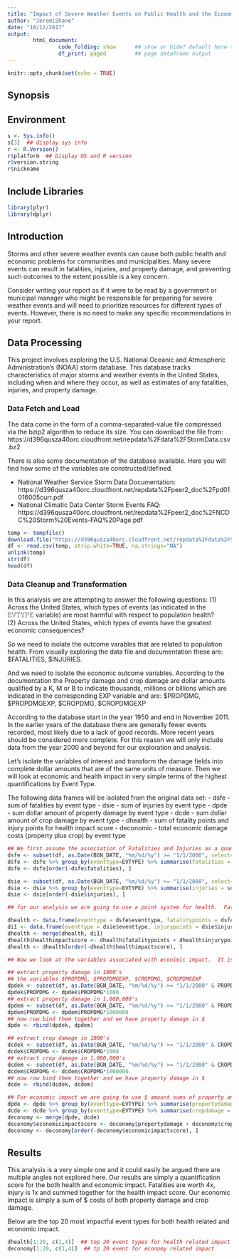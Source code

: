 ```yaml
---
title: "Impact of Severe Weather Events on Public Health and the Economy in the United States"
author: "JeremiShane"
date: "10/12/2017"
output: 
        html_document: 
                code_folding: show      ## show or hide? default here to show code
                df_print: paged         ## page dataframe output
---
```


```r
knitr::opts_chunk$set(echo = TRUE)
```  

## Synopsis


## Environment
```r
s <- Sys.info()
s[3]  ## display sys info
r <- R.Version()
r$platform  ## Display OS and R version
r$version.string
r$nickname
```   

## Include Libraries
```r
library(plyr)
library(dplyr)
```  

## Introduction

Storms and other severe weather events can cause both public health and economic problems for communities and municipalities. Many severe events can result in fatalities, injuries, and property damage, and preventing such outcomes to the extent possible is a key concern.  

Consider writing your report as if it were to be read by a government or municipal manager who might be responsible for preparing for severe weather events and will need to prioritize resources for different types of events. However, there is no need to make any specific recommendations in your report.

## Data Processing  

This project involves exploring the U.S. National Oceanic and Atmospheric Administration's (NOAA) storm database. This database tracks characteristics of major storms and weather events in the United States, including when and where they occur, as well as estimates of any fatalities, injuries, and property damage.  

### Data Fetch and Load  

The data come in the form of a comma-separated-value file compressed via the bzip2 algorithm to reduce its size. You can download the file from:  
https://d396qusza40orc.cloudfront.net/repdata%2Fdata%2FStormData.csv.bz2  

There is also some documentation of the database available. Here you will find how some of the variables are constructed/defined.  

- National Weather Service Storm Data Documentation: https://d396qusza40orc.cloudfront.net/repdata%2Fpeer2_doc%2Fpd01016005curr.pdf  
- National Climatic Data Center Storm Events FAQ: https://d396qusza40orc.cloudfront.net/repdata%2Fpeer2_doc%2FNCDC%20Storm%20Events-FAQ%20Page.pdf  

```r
temp <- tempfile()
download.file("https://d396qusza40orc.cloudfront.net/repdata%2Fdata%2FStormData.csv.bz2", temp)
df <- read.csv(temp, strip.white=TRUE, na.strings="NA")
unlink(temp)
str(df)
head(df)
```  

### Data Cleanup and Transformation
In this analysis we are attempting to answer the following questions:
(1) Across the United States, which types of events (as indicated in the 𝙴𝚅𝚃𝚈𝙿𝙴 variable) are most harmful with respect to population health?  
(2) Across the United States, which types of events have the greatest economic consequences?  

So we need to isolate the outcome varables that are related to population health.  From visually exploring the data file and documentation these are: $FATALITIES, $INJURIES.  

And we need to isolate the economic outcome variables. According to the documentation the Property damage and crop damage are dollar amounts qualified by a K, M or B to indicate thousands, millions or billions which are indicated in the corresponding EXP variable and are:  $PROPDMG, $PROPDMGEXP, $CROPDMG, $CROPDMGEXP    

According to the database start in the year 1950 and end in November 2011. In the earlier years of the database there are generally fewer events recorded, most likely due to a lack of good records. More recent years should be considered more complete.  For this reason we will only include data from the year 2000 and beyond for our exploration and analysis.

Let's isolate the variables of interest and transform the damage fields into complete dollar amounts that are of the same units of measure.  Then we will look at economic and health impact in very simple terms of the highest quantifications by Event Type.  

The following data frames will be isolated from the original data set:
- dsfe - sum of fatalities by event type
- dsie - sum of injuries by event type
- dpde - sum dollar amount of property damage by event type
- dcde - sum dollar amount of crop damage by event type
- dhealth - sum of fatality points and injury points for health impact score
- deconomic - total economic damage costs (property plus crop) by event type  

```r
## We first assume the association of Fatalities and Injuries as a quantification of impact to population health
dsfe <- subset(df, as.Date(BGN_DATE, "%m/%d/%y") >= "1/1/2000", select=c(FATALITIES, EVTYPE))
dsfe <- dsfe %>% group_by(eventtype=EVTYPE) %>% summarise(fatalities = sum(FATALITIES))
dsfe <- dsfe[order(-dsfe$fatalities), ]

dsie <- subset(df, as.Date(BGN_DATE, "%m/%d/%y") >= "1/1/2000", select=c(INJURIES, EVTYPE))
dsie <- dsie %>% group_by(eventtype=EVTYPE) %>% summarise(injuries = sum(INJURIES))
dsie <- dsie[order(-dsie$injuries), ]

## for our analysis we are going to use a point system for health.  Fatalities are worth 4 points, while injuries are worth 1 point.  

dhealth <- data.frame(eventtype = dsfe$eventtype, fatalitypoints = dsfe$fatalities*4)
di1 <- data.frame(eventtype = dsie$eventtype, injurypoints = dsie$injuries)
dhealth <- merge(dhealth, di1)
dhealth$healthimpactscore <- dhealth$fatalitypoints + dhealth$injurypoints
dhealth <- dhealth[order(-dhealth$healthimpactscore), ]

## Now we look at the variables associated with econimic impact.  It is totally reasonable to think that fatalities and injuries may also have an economic impact.  That would be a good question to answer with further data science analysis. Here we will simply look at health related factors for health impact score separate from financial factors for economic impact score.   

## extract property damage in 1000's
## the variables $PROPDMG, $PROPDMGEXP, $CROPDMG, $CROPDMGEXP  
dpdek <- subset(df, as.Date(BGN_DATE, "%m/%d/%y") >= "1/1/2000" & PROPDMGEXP =="K", select=c(EVTYPE, PROPDMG))
dpdek$PROPDMG <- dpdek$PROPDMG*1000
## extract property damage in 1,000,000's
dpdem <- subset(df, as.Date(BGN_DATE, "%m/%d/%y") >= "1/1/2000" & PROPDMGEXP =="M", select=c(EVTYPE, PROPDMG))
dpdem$PROPDMG <- dpdem$PROPDMG*1000000
## now row bind them together and we have property damage in $
dpde <- rbind(dpdek, dpdem)  

## extract crop damage in 1000's
dcdek <- subset(df, as.Date(BGN_DATE, "%m/%d/%y") >= "1/1/2000" & CROPDMGEXP =="K", select=c(EVTYPE,CROPDMG))
dcdek$CROPDMG <- dcdek$CROPDMG*1000
## extract crop damage in 1,000,000's
dcdem <- subset(df, as.Date(BGN_DATE, "%m/%d/%y") >= "1/1/2000" & CROPDMGEXP =="M", select=c(EVTYPE, CROPDMG))
dcdem$CROPDMG <- dcdem$CROPDMG*1000000
## now row bind them together and we have property damage in $
dcde <- rbind(dcdek, dcdem)

## For economic impact we are going to use $ amount sums of property and crop damage as the measuring stick.
dpde <- dpde %>% group_by(eventtype=EVTYPE) %>% summarise(propertydamage = sum(PROPDMG))
dcde <- dcde %>% group_by(eventtype=EVTYPE) %>% summarise(cropdamage = sum(CROPDMG))
deconomy <- merge(dpde, dcde)
deconomy$economicimpactscore <- deconomy$propertydamage + deconomy$cropdamage
deconomy <- deconomy[order(-deconomy$economicimpactscore), ]

```  

## Results 

This analysis is a very simple one and it could easily be argued there are multiple angles not explored here.  Our results are simply a quantification score for the both health and economic impact.  Fatalities are worth 4x, injury is 1x and summed together for the health impact score.  Our economic impact is simply a sum of $ costs of both property damage and crop damage.  

Below are the top 20 most impactful event types for both health related and economic impact.

```r
dhealth[1:20, c(1,4)]  ## top 20 event types for health related impact
deconomy[1:20, c(1,4)]  ## tp 20 event for economy related impact
```


